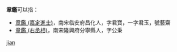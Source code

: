 '''章鑑'''可以指：
* [[章鑑_(嘉定進士)|章鑑 (嘉定進士)]]，南宋临安府昌化人，字君寶，一字君玉，號藝齋
* [[章鑑_(右丞相)|章鑑 (右丞相)]]，南宋隆興府分寧縣人，字公秉

{{disambig}}

[[Category:二字章姓人名消歧义|jian]]
